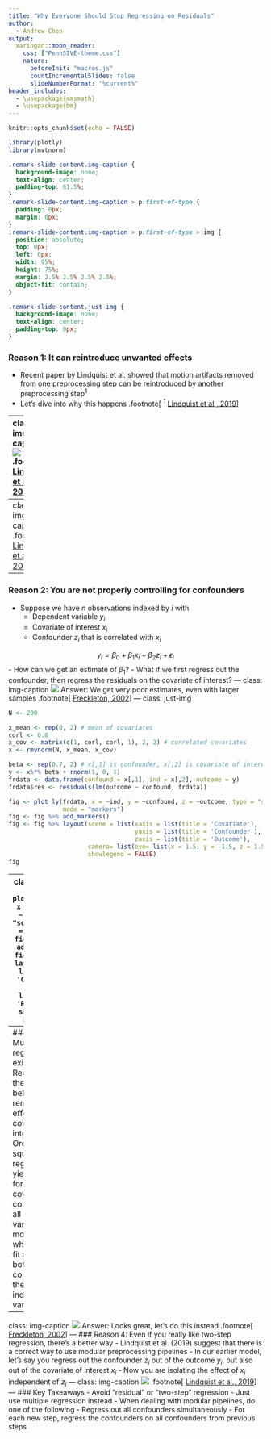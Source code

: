 ```yaml
---
title: "Why Everyone Should Stop Regressing on Residuals"
author:
  - Andrew Chen
output:
  xaringan::moon_reader:
    css: ["PennSIVE-theme.css"]
    nature:
      beforeInit: "macros.js"
      countIncrementalSlides: false
      slideNumberFormat: "%current%"
header_includes:
  - \usepackage{amsmath}
  - \usepackage{bm}
---
```


```r
knitr::opts_chunk$set(echo = FALSE)

library(plotly)
library(mvtnorm)
```

```css
.remark-slide-content.img-caption {
  background-image: none;
  text-align: center;
  padding-top: 61.5%;
}
.remark-slide-content.img-caption > p:first-of-type {
  padding: 0px;
  margin: 0px;
}
.remark-slide-content.img-caption > p:first-of-type > img {
  position: absolute;
  top: 0px;
  left: 0px;
  width: 95%;
  height: 75%;
  margin: 2.5% 2.5% 2.5% 2.5%;
  object-fit: contain;
}

.remark-slide-content.just-img {
  background-image: none;
  text-align: center;
  padding-top: 0px;
}
```

### Reason 1: It can reintroduce unwanted effects
- Recent paper by Lindquist et al. showed that motion artifacts removed from one preprocessing step can be reintroduced by another preprocessing step<sup>1</sup>
- Let's dive into why this happens
.footnote[
<sup>1</sup> [Lindquist et al., 2019](https://onlinelibrary.wiley.com/doi/full/10.1002/hbm.24528)
]


---
class: img-caption
![](hbm24528-fig-0003-mr.jpg)
.footnote[
[Lindquist et al., 2019](https://onlinelibrary.wiley.com/doi/full/10.1002/hbm.24528)
]
---
class: img-caption
![](https://onlinelibrary.wiley.com/cms/asset/0f891eac-2a43-4632-990f-5db53f241434/hbm24528-fig-0006-m.jpg)
.footnote[
[Lindquist et al., 2019](https://onlinelibrary.wiley.com/doi/full/10.1002/hbm.24528)
]
---
### Reason 2: You are not properly controlling for confounders
- Suppose we have $n$ observations indexed by $i$ with
    - Dependent variable $y_i$
    - Covariate of interest $x_i$
    - Confounder $z_i$ that is correlated with $x_i$

$$y_i=\beta_0+\beta_1x_i+\beta_2z_i+\epsilon_i$$
- How can we get an estimate of $\beta_1$?
- What if we first regress out the confounder, then regress the residuals on the covariate of interest?
---
class: img-caption
![](jane_618_f1.gif)
Answer: We get very poor estimates, even with larger samples
.footnote[
[Freckleton, 2002](https://besjournals.onlinelibrary.wiley.com/doi/10.1046/j.1365-2656.2002.00618.x)
]
---
class: just-img
```r
N <- 200

x_mean <- rep(0, 2) # mean of covariates
corl <- 0.8
x_cov <- matrix(c(1, corl, corl, 1), 2, 2) # correlated covariates
x <- rmvnorm(N, x_mean, x_cov)

beta <- rep(0.7, 2) # x[,1] is confounder, x[,2] is covariate of interest
y <- x%*% beta + rnorm(1, 0, 1)
frdata <- data.frame(confound = x[,1], ind = x[,2], outcome = y)
frdata$res <- residuals(lm(outcome ~ confound, frdata))
```

```r
fig <- plot_ly(frdata, x = ~ind, y = ~confound, z = ~outcome, type = "scatter3d",
               mode = "markers")
fig <- fig %>% add_markers()
fig <- fig %>% layout(scene = list(xaxis = list(title = 'Covariate'),
                                   yaxis = list(title = 'Confounder'),
                                   zaxis = list(title = 'Outcome'),
                      camera= list(eye= list(x = 1.5, y = -1.5, z = 1.5))),
                      showlegend = FALSE)
fig
```
---
class: just-img
```r
fig <- plot_ly(frdata, x = ~ind, y = ~res, type = "scatter",
               mode = "markers")
fig <- fig %>% add_markers()
fig <- fig %>% layout(xaxis = list(title = 'Covariate'),
                      yaxis = list(title = 'Residuals'),
                      showlegend = FALSE)
fig
```
---
### Reason 3: Multiple regression exists
- Regressing out the confounder beforehand can remove the effect of your covariate of interest
- Ordinary least-squares regression yields estimates for each covariate controlling for all other variables in the model
- So what if we just fit a model with both the confounder and the independent variable?
---
class: img-caption
![](jane_618_f2.gif)
Answer: Looks great, let's do this instead
.footnote[
[Freckleton, 2002](https://besjournals.onlinelibrary.wiley.com/doi/10.1046/j.1365-2656.2002.00618.x)
]
---
### Reason 4: Even if you really like two-step <br> regression, there's a better way
- Lindquist et al. (2019) suggest that there is a correct way to use modular preprocessing pipelines
- In our earlier model, let's say you regress out the confounder $z_i$ out of the outcome $y_i$, but also out of the covariate of interest $x_i$
    - Now you are isolating the effect of $x_i$ independent of $z_i$
---
class: img-caption
![](hbm24528-fig-0003-ml.jpg)
.footnote[
[Lindquist et al., 2019](https://onlinelibrary.wiley.com/doi/full/10.1002/hbm.24528)
]
---
### Key Takeaways
- Avoid "residual" or "two-step" regression
    - Just use multiple regression instead
- When dealing with modular pipelines, do one of the following
    - Regress out all confounders simultaneously
    - For each new step, regress the confounders on all confounders from previous steps